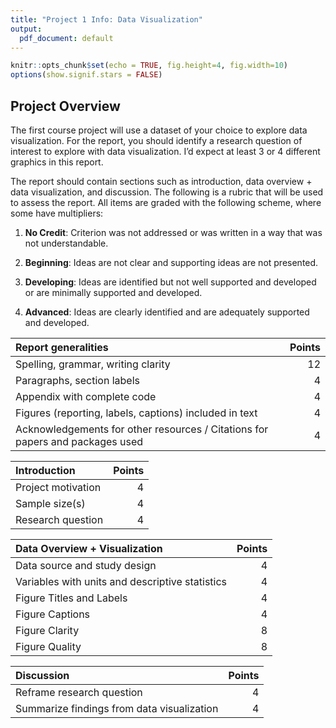 ```yaml
---
title: "Project 1 Info: Data Visualization"
output:
  pdf_document: default
---
```


```r
knitr::opts_chunk$set(echo = TRUE, fig.height=4, fig.width=10)
options(show.signif.stars = FALSE)
```


## Project Overview

The first course project will use a dataset of your choice to explore data visualization. For the report, you should identify a research question of interest to explore with data visualization. I'd expect at least 3 or 4 different graphics in this report.

The report should contain sections such as introduction, data overview + data visualization, and discussion. The following is a rubric that will be used to assess the report. 
All items are graded with the following scheme, where some have multipliers:

1. __No Credit__: Criterion was not addressed or was written in a way that was not understandable.

2. __Beginning__:  Ideas are not clear and supporting ideas are not presented.

3. __Developing__: Ideas are identified but not well supported and developed or are minimally supported and developed.

4. __Advanced__: Ideas are clearly identified and are adequately supported and developed.

| __Report generalities__ | __Points__  |
|:------------------------|---:|
|Spelling, grammar, writing clarity |   12 |
|Paragraphs, section labels |   4 |
|Appendix with complete code |   4 |
|Figures (reporting, labels, captions) included in text|   4 |
|Acknowledgements for other resources / Citations for papers and packages used |   4 |


| __Introduction__ | __Points__  |
|:------------------------|---:|
|Project motivation |   4 |
|Sample size(s) |   4 |
|Research question |   4 |

| __Data Overview + Visualization__ | __Points__  |
|:------------------------|---:|
|Data source and study design |   4 |
|Variables with units and descriptive statistics |   4 |
|Figure Titles and Labels |   4 |
|Figure Captions |   4|
|Figure Clarity |   8|
|Figure Quality |   8|


| __Discussion__ | __Points__  |
|:------------------------|---:|
|Reframe research question |  4 |
|Summarize findings from data visualization |4 |
